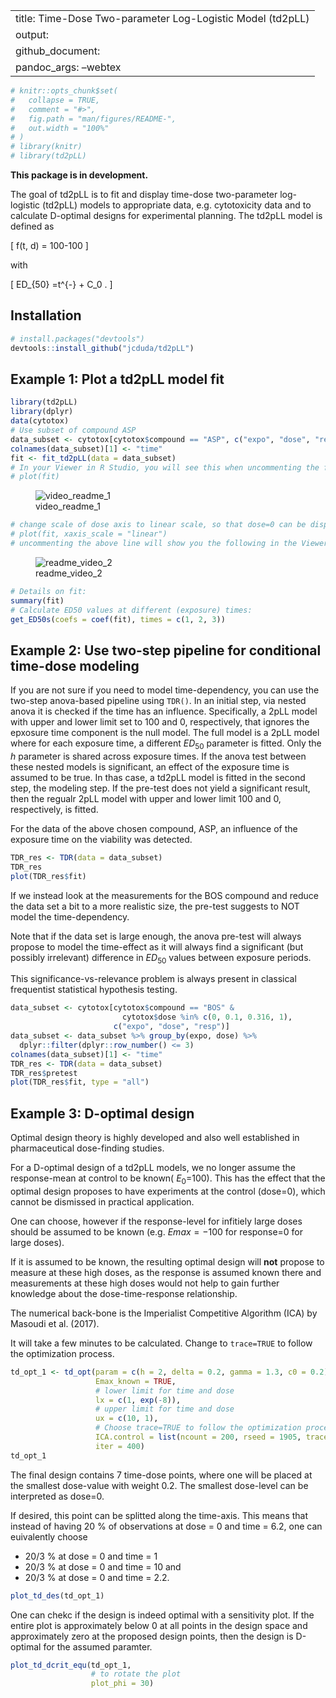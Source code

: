 

---
title: Time-Dose Two-parameter Log-Logistic Model (td2pLL)
output: 
  github_document:
    pandoc_args: --webtex
---



```r
# knitr::opts_chunk$set(
#   collapse = TRUE,
#   comment = "#>",
#   fig.path = "man/figures/README-",
#   out.width = "100%"
# )
# library(knitr)
# library(td2pLL)
```


<!-- badges: start -->
<!-- badges: end -->

**This package is in development.** 

The goal of td2pLL is to fit and display time-dose two-parameter log-logistic (td2pLL)  models to appropriate data, e.g. cytotoxicity data and to calculate D-optimal designs for
experimental planning. The td2pLL model is defined as 

\[
f(t, d) = 100-100\frac{d^h}{ED_{50}(t)^h + d^h}
\]


with

\[
ED_{50} =\Delta \cdot t^{-\gamma} + C_0 .
\]

## Installation


``` r
# install.packages("devtools")
devtools::install_github("jcduda/td2pLL")
```

## Example 1: Plot a td2pLL model fit


```r
library(td2pLL)
library(dplyr)
data(cytotox)
# Use subset of compound ASP
data_subset <- cytotox[cytotox$compound == "ASP", c("expo", "dose", "resp")]
colnames(data_subset)[1] <- "time"
fit <- fit_td2pLL(data = data_subset)
# In your Viewer in R Studio, you will see this when uncommenting the following line
# plot(fit)
```
![video_readme_1](https://user-images.githubusercontent.com/58949350/110949047-6d506e80-8342-11eb-9524-0d9cfa6ee36e.gif)


```r
# change scale of dose axis to linear scale, so that dose=0 can be displayed: 
# plot(fit, xaxis_scale = "linear")
# uncommenting the above line will show you the following in the Viewer or R Studio
```
![readme_video_2](https://user-images.githubusercontent.com/58949350/110951749-b229d480-8345-11eb-9f47-39466e467da7.gif)

```r
# Details on fit:
summary(fit)
# Calculate ED50 values at different (exposure) times:
get_ED50s(coefs = coef(fit), times = c(1, 2, 3))

```


## Example 2: Use two-step pipeline for conditional time-dose modeling

If you are not sure if you need to model time-dependency, you can use the
two-step anova-based pipeline using `TDR()`.
In an initial step, via nested anova it is checked if the time has an influence.
Specifically, a 2pLL model with upper and lower limit set to 100 and 0, respectively,
that ignores the epxosure time component is the null model.
The full model is a 2pLL model where for each exposure time, a different
$ED_{50}$ parameter is fitted. Only the $h$ parameter is shared across exposure 
times.
If the anova test between these nested models is significant, an effect of the
exposure time is assumed to be true. 
In thas case, a td2pLL model is fitted in the second step, the modeling step.
If the pre-test does not yield a significant result, then the regualr 2pLL model
with upper and lower limit 100 and 0, respectively, is fitted.


For the data of the above chosen compound, ASP, an influence of the
exposure time on the viability was detected.

```r
TDR_res <- TDR(data = data_subset)
TDR_res
plot(TDR_res$fit)
```

If we instead look at the measurements for the BOS compound and reduce
the data set a bit to a more realistic size, the pre-test
suggests to NOT model the time-dependency.

Note that if the data set is large enough, the anova pre-test will
always propose to model the time-effect as it will always find a
significant (but possibly irrelevant) difference in $ED_{50}$ values
between exposure periods.

This significance-vs-relevance problem is always present in 
classical frequentist statistical hypothesis testing.

```r
data_subset <- cytotox[cytotox$compound == "BOS" &
                         cytotox$dose %in% c(0, 0.1, 0.316, 1),
                       c("expo", "dose", "resp")]
data_subset <- data_subset %>% group_by(expo, dose) %>%
  dplyr::filter(dplyr::row_number() <= 3)
colnames(data_subset)[1] <- "time"
TDR_res <- TDR(data = data_subset)
TDR_res$pretest
plot(TDR_res$fit, type = "all")
```

## Example 3: D-optimal design

Optimal design theory is highly developed and also well established in pharmaceutical
dose-finding studies.

For a D-optimal design of a td2pLL models, we no longer assume the response-mean at
control to be known( $E_0$=100).
This has the effect that the optimal design proposes to have experiments at
the control (dose=0), which cannot be dismissed in practical application.

One can choose, however if the response-level for infitiely large doses should be
assumed to be known (e.g. $Emax = -100$ for response=0 for large doses).

If it is assumed to be known, the resulting optimal design will **not** propose
to measure at these high doses, as the response is assumed known there and 
measurements at these high doses would not help to gain further knowledge about the dose-time-response
relationship.

The numerical back-bone is the Imperialist Competitive Algorithm (ICA)
by Masoudi et al. (2017).

It will take a few minutes to be calculated. Change to `trace=TRUE`
to follow the optimization process.

```r
td_opt_1 <- td_opt(param = c(h = 2, delta = 0.2, gamma = 1.3, c0 = 0.2),
                   Emax_known = TRUE, 
                   # lower limit for time and dose
                   lx = c(1, exp(-8)),
                   # upper limit for time and dose
                   ux = c(10, 1),
                   # Choose trace=TRUE to follow the optimization process
                   ICA.control = list(ncount = 200, rseed = 1905, trace = FALSE),
                   iter = 400)
td_opt_1
```

The final design contains 7 time-dose points, where
one will be placed at the smallest dose-value with weight 0.2.
The smallest dose-level can be interpreted as dose=0.

If desired, this point can be splitted along the time-axis.
This means that instead of having 20 \% of observations at 
dose = 0 and time = 6.2, one can euivalently choose

- 20/3 \% at dose = 0 and time = 1
- 20/3 \% at dose = 0 and time = 10 and
- 20/3 \% at dose = 0 and time = 2.2.



```r
plot_td_des(td_opt_1)
```
One can chekc if the design is indeed optimal with a sensitivity plot.
If the entire plot is approximately below 0 at all points in the
design space and approximately zero at the proposed design points,
then the design is D-optimal for the assumed paramter.


```r
plot_td_dcrit_equ(td_opt_1, 
                  # to rotate the plot
                  plot_phi = 30)
```
